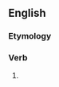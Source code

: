 ==English==

===Etymology===
{{suffix|en|detect|eth}}

===Verb===
{{head|en|verb form}}

# {{en-archaic third-person singular of|detect}}